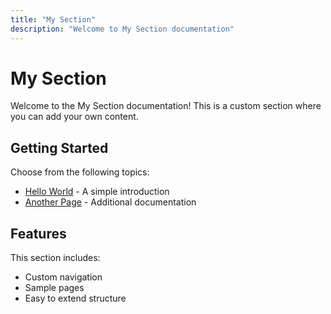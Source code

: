```yaml
---
title: "My Section"
description: "Welcome to My Section documentation"
---
```


# My Section

Welcome to the My Section documentation! This is a custom section where you can add your own content.

## Getting Started

Choose from the following topics:

- [Hello World](/customize/hello/) - A simple introduction
- [Another Page](/customize/another-page/) - Additional documentation

## Features

This section includes:
- Custom navigation
- Sample pages
- Easy to extend structure
